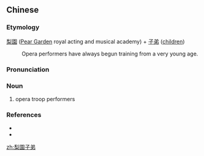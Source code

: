 {{also|梨园子弟}}
==Chinese==
{{zh-forms|s=梨园子弟|type=22}}

===Etymology===
[[梨園]] ([[w:Pear Garden|Pear Garden]] royal acting and musical academy) + [[子弟]] ([[children]])
: Opera performers have always begun training from a very young age.

===Pronunciation===
{{zh-pron
|m=Líyuán zǐdì
|c=lei4 jyun4&2 zi2 dai6
|cat=n
}}

===Noun===
{{zh-noun}}

# {{lb|zh|archaic}} opera troop performers

===References===
* {{pedialite|梨園|lang=zh}}
* {{pedialite|Pear Garden}}

[[zh:梨園子弟]]